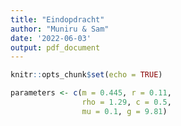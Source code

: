 ```yaml
---
title: "Eindopdracht"
author: "Muniru & Sam"
date: '2022-06-03'
output: pdf_document
---
```


```r
knitr::opts_chunk$set(echo = TRUE)
```

```r
parameters <- c(m = 0.445, r = 0.11,
                rho = 1.29, c = 0.5,
                mu = 0.1, g = 9.81)
```